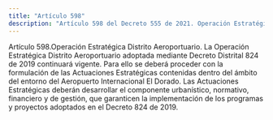```yaml
---
title: "Artículo 598"
description: "Artículo 598 del Decreto 555 de 2021. Operación Estratégica Distrito Aeroportuario."
---
```


Artículo 598.Operación Estratégica Distrito Aeroportuario. La Operación Estratégica Distrito Aeroportuario adoptada mediante Decreto Distrital 824 de 2019 continuará vigente. Para ello se deberá proceder con la formulación de las Actuaciones Estratégicas contenidas dentro del ámbito del entorno del Aeropuerto Internacional El Dorado. Las Actuaciones Estratégicas deberán desarrollar el componente urbanístico, normativo, financiero y de gestión, que garanticen la implementación de los programas y proyectos adoptados en el Decreto 824 de 2019.